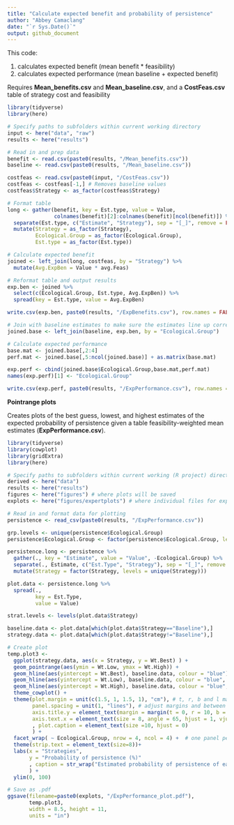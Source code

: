 ```yaml
---
title: "Calculate expected benefit and probability of persistence"
author: "Abbey Camaclang"
date: "`r Sys.Date()`"
output: github_document
---
```


This code:

1) calculates expected benefit (mean benefit * feasibility)  
2) calculates expected performance (mean baseline + expected benefit)

Requires **Mean_benefits.csv** and **Mean_baseline.csv**, and
a **CostFeas.csv** table of strategy cost and feasibility

```r
library(tidyverse)
library(here)

# Specify paths to subfolders within current working directory
input <- here("data", "raw")
results <- here("results") 

# Read in and prep data
benefit <- read.csv(paste0(results, "/Mean_benefits.csv"))
baseline <- read.csv(paste0(results, "/Mean_baseline.csv"))

costfeas <- read.csv(paste0(input, "/CostFeas.csv"))
costfeas <- costfeas[-1,] # Removes baseline values
costfeas$Strategy <- as_factor(costfeas$Strategy)

# Format table
long <- gather(benefit, key = Est.type, value = Value, 
               colnames(benefit)[2]:colnames(benefit)[ncol(benefit)]) %>%
  separate(Est.type, c("Estimate", "Strategy"), sep = "[_]", remove = FALSE) %>%
  mutate(Strategy = as_factor(Strategy), 
         Ecological.Group = as_factor(Ecological.Group),
         Est.type = as_factor(Est.type)) 

# Calculate expected benefit 
joined <- left_join(long, costfeas, by = "Strategy") %>%
  mutate(Avg.ExpBen = Value * avg.Feas) 

# Reformat table and output results
exp.ben <- joined %>%
  select(c(Ecological.Group, Est.type, Avg.ExpBen)) %>% 
  spread(key = Est.type, value = Avg.ExpBen)

write.csv(exp.ben, paste0(results, "/ExpBenefits.csv"), row.names = FALSE) 

# Join with baseline estimates to make sure the estimates line up correctly
joined.base <- left_join(baseline, exp.ben, by = "Ecological.Group") 

# Calculate expected performance
base.mat <- joined.base[,2:4]
perf.mat <- joined.base[,5:ncol(joined.base)] + as.matrix(base.mat)

exp.perf <- cbind(joined.base$Ecological.Group,base.mat,perf.mat)
names(exp.perf)[1] <- "Ecological.Group"

write.csv(exp.perf, paste0(results, "/ExpPerformance.csv"), row.names = FALSE)
```

**Pointrange plots**

Creates plots of the best guess, lowest, and highest estimates of the expected probability of persistence given a table feasibility-weighted mean estimates (**ExpPerformance.csv**).  

```r
library(tidyverse)
library(cowplot)
library(gridExtra)
library(here)

# Specify paths to subfolders within current working (R project) directory
derived <- here("data") 
results <- here("results") 
figures <- here("figures") # where plots will be saved
explots <- here("figures/expertplots") # where individual files for expert review will be saved 

# Read in and format data for plotting
persistence <- read_csv(paste0(results, "/ExpPerformance.csv"))

grp.levels <- unique(persistence$Ecological.Group)
persistence$Ecological.Group <- factor(persistence$Ecological.Group, levels = grp.levels)

persistence.long <- persistence %>%
  gather(., key = "Estimate", value = "Value", -Ecological.Group) %>%
  separate(., Estimate, c("Est.Type", "Strategy"), sep = "[_]", remove = TRUE) %>%
  mutate(Strategy = factor(Strategy, levels = unique(Strategy)))

plot.data <- persistence.long %>%
  spread(., 
         key = Est.Type, 
         value = Value)

strat.levels <- levels(plot.data$Strategy)

baseline.data <- plot.data[which(plot.data$Strategy=="Baseline"),]
strategy.data <- plot.data[which(plot.data$Strategy!="Baseline"),]

# Create plot
temp.plot3 <- 
  ggplot(strategy.data, aes(x = Strategy, y = Wt.Best) ) +
  geom_pointrange(aes(ymin = Wt.Low, ymax = Wt.High)) +
  geom_hline(aes(yintercept = Wt.Best), baseline.data, colour = "blue") +
  geom_hline(aes(yintercept = Wt.Low), baseline.data, colour = "blue", lty = "dashed") +
  geom_hline(aes(yintercept = Wt.High), baseline.data, colour = "blue", lty = "dashed") +
  theme_cowplot() +  
  theme(plot.margin = unit(c(1.5, 1, 1.5, 1), "cm"), # t, r, b and l margins around the plot area
        panel.spacing = unit(1, "lines"), # adjust margins and between panels of the plot 
        axis.title.y = element_text(margin = margin(t = 0, r = 10, b = 0, l = 0)), 
        axis.text.x = element_text(size = 8, angle = 65, hjust = 1, vjust = 1)
        , plot.caption = element_text(size =10, hjust = 0)
        ) +
  facet_wrap( ~ Ecological.Group, nrow = 4, ncol = 4) +  # one panel per ecological group
  theme(strip.text = element_text(size=8))+
  labs(x = "Strategies",
       y = "Probability of persistence (%)"
       , caption = str_wrap("Estimated probability of persistence of each ecological group under each of the management strategies (Best Guess = solid black dots, Lowest and- Highest estimates = black vertical lines), compared to the probability under the Baseline scenario (blue horizontal lines: Best Guess = solid lines, Lowest and Highest Estimates = dashed lines). Values are based on expert estimates averaged over the number of experts that provided estimates for the strategy and ecological group.", 100)
       ) +  
  ylim(0, 100) 

# Save as .pdf
ggsave(filename=paste0(explots, "/ExpPerformance_plot.pdf"), 
       temp.plot3, 
       width = 8.5, height = 11, 
       units = "in")

```

